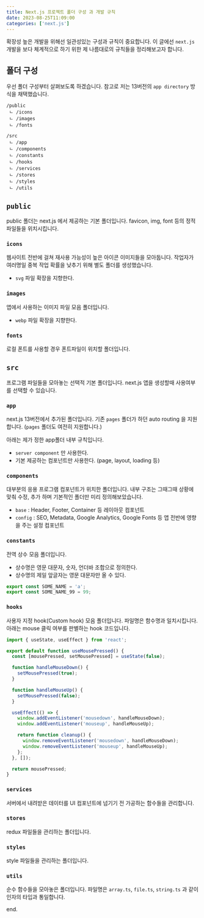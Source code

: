 ```yaml
---
title: Next.js 프로젝트 폴더 구성 과 개발 규칙
date: 2023-08-25T11:09:00
categories: ['next.js']
---
```


확장성 높은 개발을 위해선 일관성있는 구성과 규칙이 중요합니다.
이 글에선 `next.js` 개발을 보다 체계적으로 하기 위한 제 나름대로의 규칙들을 정리해보고자 합니다.

## 폴더 구성

우선 폴더 구성부터 살펴보도록 하겠습니다. 참고로 저는 13버전의 `app directory` 방식을 채택했습니다.

```
/public
 ㄴ /icons
 ㄴ /images
 ㄴ /fonts

/src
 ㄴ /app
 ㄴ /components
 ㄴ /constants
 ㄴ /hooks
 ㄴ /services
 ㄴ /stores
 ㄴ /styles
 ㄴ /utils
```

## `public`

public 폴더는 next.js 에서 제공하는 기본 폴더입니다.
favicon, img, font 등의 정적 파일들을 위치시킵니다.

### `icons`

웹사이트 전반에 걸쳐 재사용 가능성이 높은 아이콘 이미지들을 모아둡니다.
작업자가 여러명일 중복 작업 확률을 낮추기 위해 별도 폴더를 생성했습니다.

- `svg` 파일 확장을 지향한다.

### `images`

앱에서 사용하는 이미지 파일 모음 폴더입니다.

- `webp` 파일 확장을 지향한다.

### `fonts`

로컬 폰트를 사용할 경우 폰트파일이 위치할 폴더입니다.

## `src`

프로그램 파일들을 모아놓는 선택적 기본 폴더입니다.
next.js 앱을 생성할때 사용여부를 선택할 수 있습니다.

### `app`

next.js 13버전에서 추가된 폴더입니다. 기존 `pages` 폴더가 하던 auto routing 을 지원합니다. (`pages` 폴더도 여전히 지원합니다.)

아래는 제가 정한 app폴더 내부 규칙입니다.

- `server component` 만 사용한다.
- 기본 제공하는 컴포넌트만 사용한다. (page, layout, loading 등)

### `components`

대부분의 응용 프로그램 컴포넌트가 위치한 폴더입니다.
내부 구조는 그때그때 상황에 맞춰 수정, 추가 하며 기본적인 폴더만 미리 정의해보았습니다.

- `base` : Header, Footer, Container 등 레이아웃 컴포넌트
- `config` : SEO, Metadata, Google Analytics, Google Fonts 등 앱 전반에 영향을 주는 설정 컴포넌트

### `constants`

전역 상수 모음 폴더입니다.

- 상수명은 영문 대문자, 숫자, 언더바 조합으로 정의한다.
- 상수명의 제일 앞글자는 영문 대문자만 올 수 있다.

```ts:/src/constants/some.ts
export const SOME_NAME = 'a';
export const SOME_NAME_99 = 99;
```

### `hooks`

사용자 지정 hook(Custom hook) 모음 폴더입니다.
파일명은 함수명과 일치시킵니다.
아래는 mouse 클릭 여부를 판별하는 hook 코드입니다.

```ts:/src/hook/useMousePressed.ts
import { useState, useEffect } from 'react';

export default function useMousePressed() {
  const [mousePressed, setMousePressed] = useState(false);

  function handleMouseDown() {
    setMousePressed(true);
  }

  function handleMouseUp() {
    setMousePressed(false);
  }

  useEffect(() => {
    window.addEventListener('mousedown', handleMouseDown);
    window.addEventListener('mouseup', handleMouseUp);

    return function cleanup() {
      window.removeEventListener('mousedown', handleMouseDown);
      window.removeEventListener('mouseup', handleMouseUp);
    };
  }, []);

  return mousePressed;
}
```

### `services`

서버에서 내려받은 데이터를 UI 컴포넌트에 넘기기 전 가공하는 함수들을 관리합니다.

### `stores`

redux 파일들을 관리하는 폴더입니다.

### `styles`

style 파일들을 관리하는 폴더입니다.

### `utils`

순수 함수들을 모아놓은 폴더입니다.
파일명은 `array.ts`, `file.ts`, `string.ts` 과 같이 인자의 타입과 통일합니다.

end.

